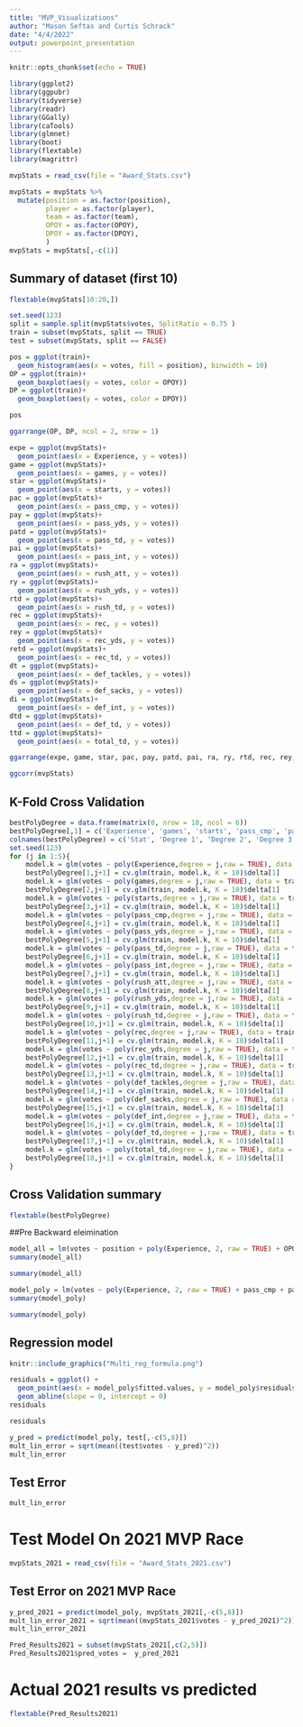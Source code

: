 ```yaml
---
title: "MVP_Visualizations"
author: "Mason Seftas and Curtis Schrack"
date: "4/4/2022"
output: powerpoint_presentation
---
```


```r
knitr::opts_chunk$set(echo = TRUE)
```

```r
library(ggplot2)
library(ggpubr)
library(tidyverse)
library(readr)
library(GGally)
library(caTools)
library(glmnet)
library(boot)
library(flextable)
library(magrittr)
```

```r
mvpStats = read_csv(file = "Award_Stats.csv")
```

```r
mvpStats = mvpStats %>%
  mutate(position = as.factor(position),
         player = as.factor(player),
         team = as.factor(team),
         OPOY = as.factor(OPOY),
         DPOY = as.factor(DPOY),
         )
mvpStats = mvpStats[,-c(1)]
```

## Summary of dataset (first 10)

```r
flextable(mvpStats[10:20,])
```


```r
set.seed(123)
split = sample.split(mvpStats$votes, SplitRatio = 0.75 )
train = subset(mvpStats, split == TRUE)
test = subset(mvpStats, split == FALSE)
```

```r
pos = ggplot(train)+
  geom_histogram(aes(x = votes, fill = position), binwidth = 10)
OP = ggplot(train)+
  geom_boxplot(aes(y = votes, color = OPOY))
DP = ggplot(train)+
  geom_boxplot(aes(y = votes, color = DPOY))
```

```r
pos
```

```r
ggarrange(OP, DP, ncol = 2, nrow = 1)
```


```r
expe = ggplot(mvpStats)+
  geom_point(aes(x = Experience, y = votes))
game = ggplot(mvpStats)+
  geom_point(aes(x = games, y = votes))
star = ggplot(mvpStats)+
  geom_point(aes(x = starts, y = votes))
pac = ggplot(mvpStats)+
  geom_point(aes(x = pass_cmp, y = votes))
pay = ggplot(mvpStats)+
  geom_point(aes(x = pass_yds, y = votes))
patd = ggplot(mvpStats)+
  geom_point(aes(x = pass_td, y = votes))
pai = ggplot(mvpStats)+
  geom_point(aes(x = pass_int, y = votes))
ra = ggplot(mvpStats)+
  geom_point(aes(x = rush_att, y = votes))
ry = ggplot(mvpStats)+
  geom_point(aes(x = rush_yds, y = votes))
rtd = ggplot(mvpStats)+
  geom_point(aes(x = rush_td, y = votes))
rec = ggplot(mvpStats)+
  geom_point(aes(x = rec, y = votes))
rey = ggplot(mvpStats)+
  geom_point(aes(x = rec_yds, y = votes))
retd = ggplot(mvpStats)+
  geom_point(aes(x = rec_td, y = votes))
dt = ggplot(mvpStats)+
  geom_point(aes(x = def_tackles, y = votes))
ds = ggplot(mvpStats)+
  geom_point(aes(x = def_sacks, y = votes))
di = ggplot(mvpStats)+
  geom_point(aes(x = def_int, y = votes))
dtd = ggplot(mvpStats)+
  geom_point(aes(x = def_td, y = votes))
ttd = ggplot(mvpStats)+
  geom_point(aes(x = total_td, y = votes))
```

```r
ggarrange(expe, game, star, pac, pay, patd, pai, ra, ry, rtd, rec, rey, retd, dt, ds, di, dtd, ttd, ncol = 3, nrow = 3)
```

```r
ggcorr(mvpStats)
```

## K-Fold Cross Validation
```r
bestPolyDegree = data.frame(matrix(0, nrow = 18, ncol = 6))
bestPolyDegree[,1] = c('Experience', 'games', 'starts', 'pass_cmp', 'pass_yds', 'pass_td', 'pass_int', 'rush_att', 'rush_yds', 'rush_td', 'rec', 'rec_yds', 'rec_td', 'def_tackles', 'def_sacks', 'def_int', 'def_td', 'total_td')
colnames(bestPolyDegree) = c('Stat', 'Degree 1', 'Degree 2', 'Degree 3', 'Degree 4', 'Degree 5')
set.seed(123)
for (j in 1:5){
    model.k = glm(votes ~ poly(Experience,degree = j,raw = TRUE), data = train)
    bestPolyDegree[1,j+1] = cv.glm(train, model.k, K = 10)$delta[1]
    model.k = glm(votes ~ poly(games,degree = j,raw = TRUE), data = train)
    bestPolyDegree[2,j+1] = cv.glm(train, model.k, K = 10)$delta[1]
    model.k = glm(votes ~ poly(starts,degree = j,raw = TRUE), data = train)
    bestPolyDegree[3,j+1] = cv.glm(train, model.k, K = 10)$delta[1]
    model.k = glm(votes ~ poly(pass_cmp,degree = j,raw = TRUE), data = train)
    bestPolyDegree[4,j+1] = cv.glm(train, model.k, K = 10)$delta[1]
    model.k = glm(votes ~ poly(pass_yds,degree = j,raw = TRUE), data = train)
    bestPolyDegree[5,j+1] = cv.glm(train, model.k, K = 10)$delta[1]
    model.k = glm(votes ~ poly(pass_td,degree = j,raw = TRUE), data = train)
    bestPolyDegree[6,j+1] = cv.glm(train, model.k, K = 10)$delta[1]
    model.k = glm(votes ~ poly(pass_int,degree = j,raw = TRUE), data = train)
    bestPolyDegree[7,j+1] = cv.glm(train, model.k, K = 10)$delta[1]
    model.k = glm(votes ~ poly(rush_att,degree = j,raw = TRUE), data = train)
    bestPolyDegree[8,j+1] = cv.glm(train, model.k, K = 10)$delta[1]
    model.k = glm(votes ~ poly(rush_yds,degree = j,raw = TRUE), data = train)
    bestPolyDegree[9,j+1] = cv.glm(train, model.k, K = 10)$delta[1]
    model.k = glm(votes ~ poly(rush_td,degree = j,raw = TRUE), data = train)
    bestPolyDegree[10,j+1] = cv.glm(train, model.k, K = 10)$delta[1]
    model.k = glm(votes ~ poly(rec,degree = j,raw = TRUE), data = train)
    bestPolyDegree[11,j+1] = cv.glm(train, model.k, K = 10)$delta[1]
    model.k = glm(votes ~ poly(rec_yds,degree = j,raw = TRUE), data = train)
    bestPolyDegree[12,j+1] = cv.glm(train, model.k, K = 10)$delta[1]
    model.k = glm(votes ~ poly(rec_td,degree = j,raw = TRUE), data = train)
    bestPolyDegree[13,j+1] = cv.glm(train, model.k, K = 10)$delta[1]
    model.k = glm(votes ~ poly(def_tackles,degree = j,raw = TRUE), data = train)
    bestPolyDegree[14,j+1] = cv.glm(train, model.k, K = 10)$delta[1]
    model.k = glm(votes ~ poly(def_sacks,degree = j,raw = TRUE), data = train)
    bestPolyDegree[15,j+1] = cv.glm(train, model.k, K = 10)$delta[1]
    model.k = glm(votes ~ poly(def_int,degree = j,raw = TRUE), data = train)
    bestPolyDegree[16,j+1] = cv.glm(train, model.k, K = 10)$delta[1]
    model.k = glm(votes ~ poly(def_td,degree = j,raw = TRUE), data = train)
    bestPolyDegree[17,j+1] = cv.glm(train, model.k, K = 10)$delta[1]
    model.k = glm(votes ~ poly(total_td,degree = j,raw = TRUE), data = train)
    bestPolyDegree[18,j+1] = cv.glm(train, model.k, K = 10)$delta[1]
}
```
## Cross Validation summary
```r
flextable(bestPolyDegree)
```

##Pre Backward eleimination
```r
model_all = lm(votes ~ position + poly(Experience, 2, raw = TRUE) + OPOY + DPOY + poly(games, 2, raw = TRUE) + poly(starts, 5, raw = TRUE) + pass_cmp + pass_yds + poly(pass_td,3,raw = TRUE) + poly(pass_int,2,raw = TRUE) + poly(rush_att,3,raw = TRUE) + poly(rush_yds,3,raw = TRUE) +  poly(rush_td,2,raw = TRUE) + rec + poly(rec_yds,2,raw = TRUE) + rec_td + poly(def_tackles,5,raw = TRUE) + poly(def_sacks,4,raw = TRUE) + poly(def_int,2,raw = TRUE) + poly(def_td,4,raw = TRUE) + poly(total_td,3,raw = TRUE), data = train)
summary(model_all)
```

```r
summary(model_all)
```

```r
model_poly = lm(votes ~ poly(Experience, 2, raw = TRUE) + pass_cmp + pass_yds + poly(pass_td,2,raw = TRUE) + poly(rush_att,1,raw = TRUE) +poly(rush_yds,1,raw = TRUE) + poly(total_td,3,raw = TRUE), data = train)
summary(model_poly)
```

```r
summary(model_poly)
```

## Regression model 
```r
knitr::include_graphics("Multi_reg_formula.png")
```

```r
residuals = ggplot() + 
  geom_point(aes(x = model_poly$fitted.values, y = model_poly$residuals)) + 
  geom_abline(slope = 0, intercept = 0)
residuals
```

```r
residuals
```

```r
y_pred = predict(model_poly, test[,-c(5,8)])
mult_lin_error = sqrt(mean((test$votes - y_pred)^2))
mult_lin_error
```

## Test Error

```r
mult_lin_error
```

# Test Model On 2021 MVP Race

```r
mvpStats_2021 = read_csv(file = "Award_Stats_2021.csv")
```

## Test Error on 2021 MVP Race

```r
y_pred_2021 = predict(model_poly, mvpStats_2021[,-c(5,8)])
mult_lin_error_2021 = sqrt(mean((mvpStats_2021$votes - y_pred_2021)^2))
mult_lin_error_2021
```

```r
Pred_Results2021 = subset(mvpStats_2021[,c(2,5)])
Pred_Results2021$pred_votes =  y_pred_2021
```

# Actual 2021 results vs predicted

```r
flextable(Pred_Results2021)
```

